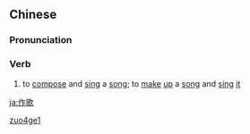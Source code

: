 ==Chinese==
{{zh-forms}}

===Pronunciation===
{{zh-pron
|m=zuògē
|cat=v
}}

===Verb===
{{zh-verb}}

# {{lb|zh|literary}} to [[compose]] and [[sing]] a [[song]]; to [[make]] [[up]] a [[song]] and [[sing]] [[it]]

[[Category:Mandarin literary terms|zuo4ge1]]

[[ja:作歌]]